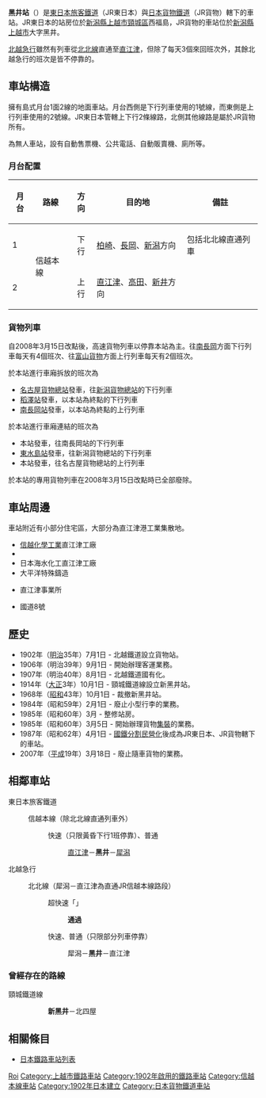 {{unreferenced|time=2019-08-21T06:10:50+00:00}}
{{noteTA
|T=zh-tw: 黑井車站 (新潟縣);zh-hk: 黑井站 (新潟縣);zh-cn: 黑井站 (新潟縣);
|1=zh-tw: 黑井車站;zh-hk: 黑井站;zh-cn: 黑井站;
}}
{{日本車站資訊
|公司色 = green
|文字色 =
|站名 = 黑井站
|日文原名 = 黒井
|平假名 = くろい
|羅馬拼音 = Kuroi
|前一站 = [[直江津站|直江津]]
|前一站距離 = 2.7
|後一站距離 = 4.4
|後一站 = [[犀潟站|犀潟]]
|圖片 = JR_Kuroi_sta_001.jpg
|圖片說明 = 自由通道南口側與站前廣場
|電報略號 = クイ
|所屬公司 = [[東日本旅客鐵道|東日本旅客鐵道]]（JR東日本）<br />[[日本貨物鐵道|日本貨物鐵道]]（JR貨物）
|所屬路線 = {{Color|#00b3e6|■}}[[信越本線|信越本線]]（JR東日本）
|距離 = 87.0
|起站 = [[篠之井站|篠之井]]
|所在地 = [[新潟縣|新潟縣]][[上越市|上越市]][[頸城區|頸城區]]西福島（JR東日本）<br />[[新潟縣|新潟縣]][[上越市|上越市]]大字黑井2692-1（JR貨物）
|啟用年月日 = 1902年（明治35年）7月1日
|廢止年月日 =
|車站構造 = [[地面車站|地面車站]]
|月台配置 = 1面2線
|上下車人次 = 280
|統計年度 = 2010年
}}

'''黑井站'''（{{jpn|j=黒井駅|hg=くろいえき|rm=Kuroi eki|f=y}}）是[[東日本旅客鐵道|東日本旅客鐵道]]（JR東日本）與[[日本貨物鐵道|日本貨物鐵道]]（JR貨物）轄下的車站。JR東日本的站房位於[[新潟縣|新潟縣]][[上越市|上越市]][[頸城區|頸城區]]西福島，JR貨物的車站位於[[新潟縣|新潟縣]][[上越市|上越市]]大字黑井。

[[北越急行|北越急行]]雖然有列車從[[北北線|北北線]]直通至[[直江津站|直江津]]，但除了每天3個來回班次外，其餘北越急行的班次是皆不停靠的。

==車站構造==
擁有島式月台1面2線的地面車站。月台西側是下行列車使用的1號線，而東側是上行列車使用的2號線。JR東日本管轄上下行2條線路，北側其他線路是屬於JR貨物所有。

為無人車站，設有自動售票機、公共電話、自動販賣機、廁所等。

=== 月台配置 ===
{| rules="rows" class="wikitable"
!月台<!-- 事業者側による呼称 --->!!路線!!方向!!目的地!!備註
|-
! 1
|rowspan=2|{{Color|#00b3e6|■}}信越本線
| style="text-align:center" | 下行
|[[柏崎站|柏崎]]、[[長岡站|長岡]]、[[新潟站|新潟]]方向
|包括{{Color|#cc3366|■}}北北線直通列車
|-
! 2
| style="text-align:center" | 上行
|[[直江津站|直江津]]、[[高田站_(新潟縣)|高田]]、[[新井站_(新潟縣)|新井]]方向
| 
|}
<!--
== 貨物站 ==
JR貨物は、旅客ホームの西側にある[[停車場#着発線|着発線]]および[[停車場#側線|側線]]、駅構内北側にあるコンテナ荷役線などを管理している。

[[貨物列車|貨物列車]]の着発線は3本。下り本線に隣接するものから順に下り1番線、下り2番線、下り3番線である。下り3番線の西側にも仕訳線が仕訳1番線から仕訳8番線まで、合計8本ある。

コンテナホームは2面で、着発線・仕訳線の北側にある。荷役線は2線で、着発線・仕訳線に繋がる[[引き上げ線|引き上げ線]]に接続している。

2000年春頃までは、構内南側にある上り引き上げ線から駅西側にある[[信越化学工業|信越化学工業]]直江津工場へ向かう[[専用鉄道|専用線]]があり、[[タンク車|タンク車]]による化学薬品輸送が行われていた。この専用線が最後まで使用されていた専用線で、1980年代にはこの他にも日本ステンレス（現・[[住友金属直江津|住友金属直江津]]）の専用線、[[日本海水化工|日本海水化工]]の専用線、新潟県営の公共臨港線が存在した。

=== 取扱う貨物の種類 ===
当駅は[[コンテナ|コンテナ貨物]]の取扱駅であり、12[[フィート|ft]]・20ft・30ftのJR規格[[コンテナ#鉄道コンテナ|鉄道コンテナ]]と、20ft・40ftの[[国際標準化機構|ISO規格]][[コンテナ#海上コンテナ|海上コンテナ]]を取り扱っている。

取扱品は、発送貨物では鉱業薬品、[[鉱石|鉱石]]、[[金属|金属]]製品、[[米|米]]が主なもの。[[直江津港|直江津港]]や周辺の大規模工場の貨物を主に取り扱う。また[[産業廃棄物|産業廃棄物・特別管理産業廃棄物]]の取扱許可を得ており、それらが入ったコンテナの取り扱いも可能である。

2007年3月18日のダイヤ改正までは、[[車扱貨物|車扱貨物]]の取扱駅でもあった。車扱貨物として1990年代まで、直江津港で陸揚げされ[[青海駅_(新潟県)|青海駅]]へ輸送される工場用輸入[[石炭|石炭]]を取り扱っていた。
-->
=== 貨物列車 ===
自2008年3月15日改點後，高速貨物列車以停靠本站為主。往[[南長岡站|南長岡]]方面下行列車每天有4個班次、往[[富山貨物站|富山貨物]]方面上行列車每天有2個班次。

於本站進行車廂拆放的班次為
* [[名古屋貨物總站|名古屋貨物總站]]發車，往[[新潟貨物總站|新潟貨物總站]]的下行列車
* [[稻澤站|稻澤站]]發車，以本站為終點的下行列車
* [[南長岡站|南長岡站]]發車，以本站為終點的上行列車
於本站進行車廂連結的班次為
* 本站發車，往南長岡站的下行列車
* [[東水島站|東水島站]]發車，往新潟貨物總站的下行列車
* 本站發車，往名古屋貨物總站的上行列車

於本站的專用貨物列車在2008年3月15日改點時已全部廢除。

== 車站周邊 ==
車站附近有小部分住宅區，大部分為直江津港工業集散地。
* [[信越化學工業|信越化學工業]]直江津工廠
* {{link-ja|住友金屬直江津|住友金属直江津}}
* 日本海水化工直江津工廠
* 大平洋特殊鑄造
* {{link-ja|三菱化學|三菱化学}}直江津事業所
* 國道8號

== 歷史 ==
* 1902年（[[明治|明治]]35年）7月1日 - 北越鐵道設立貨物站。
* 1906年（明治39年）9月1日 - 開始辦理客運業務。
* 1907年（明治40年）8月1日 - 北越鐵道國有化。
* 1914年（[[大正|大正]]3年）10月1日 - 頸城鐵道線設立新黑井站。
* 1968年（[[昭和|昭和]]43年）10月1日 - 裁撤新黑井站。
* 1984年（昭和59年）2月1日 - 廢止小型行李的業務。
* 1985年（昭和60年）3月 - 整修站房。
* 1985年（昭和60年）3月5日 - 開始辦理貨物[[集裝箱|集裝]]的業務。
* 1987年（昭和62年）4月1日 - [[國鐵分割民營化|國鐵分割民營化]]後成為JR東日本、JR貨物轄下的車站。
* 2007年（[[平成|平成]]19年）3月18日 - 廢止隨車貨物的業務。

== 相鄰車站 ==
; 東日本旅客鐵道
: {{Color|#00b3e6|■}}信越本線（除北北線直通列車外）
:: {{Color|red|■}}快速（只限黃昏下行1班停靠）、{{Color|#00b3e6|■}}普通
::: [[直江津站|直江津]]－'''黑井'''－[[犀潟站|犀潟]]
; 北越急行
<!-- ほくほく線は直江津へ向かう方が下りのため、犀潟駅方を左にする--->
: {{Color|#cc3366|■}}北北線（犀潟－直江津為直通JR信越本線路段）
:: {{Color|#e60012|■}}超快速「{{link-ja|雪兔號列車|スノーラビット|雪兔}}」
::: '''通過'''
:: {{Color|#004ea2|■}}快速、{{Color|#24b7b3|■}}普通（只限部分列車停靠）
::: 犀潟－'''黑井'''－直江津
=== 曾經存在的路線 ===
; 頸城鐵道線
:: '''新黑井'''－北四屋

== 相關條目 ==
*[[日本鐵路車站列表|日本鐵路車站列表]]

{{信越本線 (新潟地區)}}

{{DEFAULTSORT:Kuroi}}
[[Category:日本鐵路車站_Ku|Roi]]
[[Category:上越市鐵路車站|Category:上越市鐵路車站]]
[[Category:1902年啟用的鐵路車站|Category:1902年啟用的鐵路車站]]
[[Category:信越本線車站|Category:信越本線車站]]
[[Category:1902年日本建立|Category:1902年日本建立]]
[[Category:日本貨物鐵道車站|Category:日本貨物鐵道車站]]